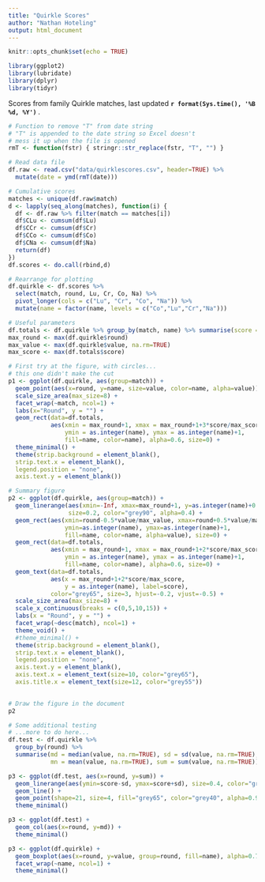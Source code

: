 ```yaml
---
title: "Quirkle Scores"
author: "Nathan Hoteling"
output: html_document
---
```


```r
knitr::opts_chunk$set(echo = TRUE)

library(ggplot2)
library(lubridate)
library(dplyr)
library(tidyr)
```

Scores from family Quirkle matches, last updated <b> `r format(Sys.time(), '%B %d, %Y')` </b>.

```r
# Function to remove "T" from date string
# "T" is appended to the date string so Excel doesn't
# mess it up when the file is opened
rmT <- function(fstr) { stringr::str_replace(fstr, "T", "") }

# Read data file
df.raw <- read.csv("data/quirklescores.csv", header=TRUE) %>%
  mutate(date = ymd(rmT(date)))

# Cumulative scores
matches <- unique(df.raw$match)
d <- lapply(seq_along(matches), function(i) {
  df <- df.raw %>% filter(match == matches[i])
  df$CLu <- cumsum(df$Lu)
  df$CCr <- cumsum(df$Cr)
  df$CCo <- cumsum(df$Co)
  df$CNa <- cumsum(df$Na)
  return(df)
})
df.scores <- do.call(rbind,d)

# Rearrange for plotting
df.quirkle <- df.scores %>% 
  select(match, round, Lu, Cr, Co, Na) %>%
  pivot_longer(cols = c("Lu", "Cr", "Co", "Na")) %>%
  mutate(name = factor(name, levels = c("Co","Lu","Cr","Na")))
```


```r
# Useful parameters
df.totals <- df.quirkle %>% group_by(match, name) %>% summarise(score = sum(value, na.rm=TRUE))
max_round <- max(df.quirkle$round)
max_value <- max(df.quirkle$value, na.rm=TRUE)
max_score <- max(df.totals$score)

# First try at the figure, with circles... 
# this one didn't make the cut
p1 <- ggplot(df.quirkle, aes(group=match)) +
  geom_point(aes(x=round, y=name, size=value, color=name, alpha=value)) +
  scale_size_area(max_size=8) +
  facet_wrap(~match, ncol=1) +
  labs(x="Round", y = "") +
  geom_rect(data=df.totals, 
            aes(xmin = max_round+1, xmax = max_round+1+3*score/max_score,
                ymin = as.integer(name), ymax = as.integer(name)+1,
                fill=name, color=name), alpha=0.6, size=0) +
  theme_minimal() +
  theme(strip.background = element_blank(),
  strip.text.x = element_blank(),
  legend.position = "none",
  axis.text.y = element_blank())

# Summary figure
p2 <- ggplot(df.quirkle, aes(group=match)) +
  geom_linerange(aes(xmin=-Inf, xmax=max_round+1, y=as.integer(name)+0.5), 
                 size=0.2, color="grey90", alpha=0.4) +
  geom_rect(aes(xmin=round-0.5*value/max_value, xmax=round+0.5*value/max_value, 
                ymin=as.integer(name), ymax=as.integer(name)+1, 
                fill=name, color=name, alpha=value), size=0) +
  geom_rect(data=df.totals, 
            aes(xmin = max_round+1, xmax = max_round+1+2*score/max_score,
                ymin = as.integer(name), ymax = as.integer(name)+1,
                fill=name, color=name), alpha=0.6, size=0) +
  geom_text(data=df.totals, 
            aes(x = max_round+1+2*score/max_score,
                y = as.integer(name), label=score), 
            color="grey65", size=3, hjust=-0.2, vjust=-0.5) +
  scale_size_area(max_size=8) +
  scale_x_continuous(breaks = c(0,5,10,15)) +
  labs(x = "Round", y = "") +
  facet_wrap(~desc(match), ncol=1) +
  theme_void() +
  #theme_minimal() +
  theme(strip.background = element_blank(),
  strip.text.x = element_blank(),
  legend.position = "none",
  axis.text.y = element_blank(),
  axis.text.x = element_text(size=10, color="grey65"),
  axis.title.x = element_text(size=12, color="grey55"))
  
```

```r
# Draw the figure in the document
p2
```

```r
# Some additional testing
# ...more to do here...
df.test <- df.quirkle %>% 
  group_by(round) %>% 
  summarise(md = median(value, na.rm=TRUE), sd = sd(value, na.rm=TRUE),
            mn = mean(value, na.rm=TRUE), sum = sum(value, na.rm=TRUE))

p3 <- ggplot(df.test, aes(x=round, y=sum)) + 
  geom_linerange(aes(ymin=score-sd, ymax=score+sd), size=0.4, color="grey65") +
  geom_line() +
  geom_point(shape=21, size=4, fill="grey65", color="grey40", alpha=0.9) +
  theme_minimal()

p3 <- ggplot(df.test) +
  geom_col(aes(x=round, y=md)) +
  theme_minimal()

p3 <- ggplot(df.quirkle) +
  geom_boxplot(aes(x=round, y=value, group=round, fill=name), alpha=0.7) +
  facet_wrap(~name, ncol=1) +
  theme_minimal()
```


